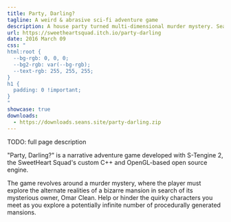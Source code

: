 ```yaml
---
title: Party, Darling?
tagline: A weird & abrasive sci-fi adventure game
description: A house party turned multi-dimensional murder mystery. Search for clues in a potentially infinite number of procedurally generated mansions.
url: https://sweetheartsquad.itch.io/party-darling
date: 2016 March 09
css: "
html:root {
  --bg-rgb: 0, 0, 0;
  --bg2-rgb: var(--bg-rgb);
  --text-rgb: 255, 255, 255;
}
h1 {
  padding: 0 !important;
}
"
showcase: true
downloads:
  - https://downloads.seans.site/party-darling.zip
---
```


TODO: full page description



"Party, Darling?" is a narrative adventure game developed with S-Tengine 2, the SweetHeart Squad's custom C++ and OpenGL-based open source engine.

The game revolves around a murder mystery, where the player must explore the alternate realities of a bizarre mansion in search of its mysterious owner, Omar Clean. Help or hinder the quirky characters you meet as you explore a potentially infinite number of procedurally generated mansions.
